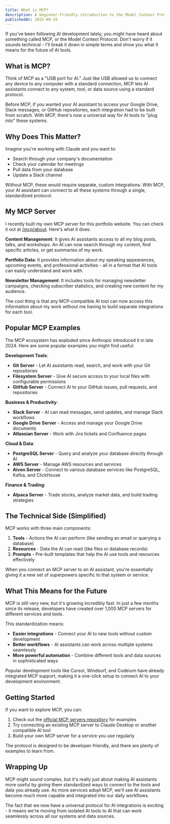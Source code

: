 ```yaml
---
title: What is MCP?
description: A beginner-friendly introduction to the Model Context Protocol (MCP) - what it is, why it matters, and how I built my own MCP server for portfolio management.
publishedAt: 2025-09-19
---
```


If you've been following AI development lately, you might have heard about something called MCP, or the Model Context Protocol. Don't worry if it sounds technical - I'll break it down in simple terms and show you what it means for the future of AI tools.

## What is MCP?

Think of MCP as a "USB port for AI." Just like USB allowed us to connect any device to any computer with a standard connection, MCP lets AI assistants connect to any system, tool, or data source using a standard protocol.

Before MCP, if you wanted your AI assistant to access your Google Drive, Slack messages, or GitHub repositories, each integration had to be built from scratch. With MCP, there's now a universal way for AI tools to "plug into" these systems.

## Why Does This Matter?

Imagine you're working with Claude and you want to:
- Search through your company's documentation
- Check your calendar for meetings
- Pull data from your database
- Update a Slack channel

Without MCP, these would require separate, custom integrations. With MCP, your AI assistant can connect to all these systems through a single, standardized protocol.

## My MCP Server

I recently built my own MCP server for this portfolio website. You can check it out at [/mcp/about](/mcp/about). Here's what it does:

**Content Management**: It gives AI assistants access to all my blog posts, talks, and workshops. An AI can now search through my content, find specific articles, or get summaries of my work.

**Portfolio Data**: It provides information about my speaking appearances, upcoming events, and professional activities - all in a format that AI tools can easily understand and work with.

**Newsletter Management**: It includes tools for managing newsletter campaigns, checking subscriber statistics, and creating new content for my audience.

The cool thing is that any MCP-compatible AI tool can now access this information about my work without me having to build separate integrations for each tool.

## Popular MCP Examples

The MCP ecosystem has exploded since Anthropic introduced it in late 2024. Here are some popular examples you might find useful:

**Development Tools**:
- **Git Server** - Let AI assistants read, search, and work with your Git repositories
- **Filesystem Server** - Give AI secure access to your local files with configurable permissions
- **GitHub Server** - Connect AI to your GitHub issues, pull requests, and repositories

**Business & Productivity**:
- **Slack Server** - AI can read messages, send updates, and manage Slack workflows
- **Google Drive Server** - Access and manage your Google Drive documents
- **Atlassian Server** - Work with Jira tickets and Confluence pages

**Cloud & Data**:
- **PostgreSQL Server** - Query and analyze your database directly through AI
- **AWS Server** - Manage AWS resources and services
- **Aiven Server** - Connect to various database services like PostgreSQL, Kafka, and ClickHouse

**Finance & Trading**:
- **Alpaca Server** - Trade stocks, analyze market data, and build trading strategies

## The Technical Side (Simplified)

MCP works with three main components:

1. **Tools** - Actions the AI can perform (like sending an email or querying a database)
2. **Resources** - Data the AI can read (like files or database records)
3. **Prompts** - Pre-built templates that help the AI use tools and resources effectively

When you connect an MCP server to an AI assistant, you're essentially giving it a new set of superpowers specific to that system or service.

## What This Means for the Future

MCP is still very new, but it's growing incredibly fast. In just a few months since its release, developers have created over 1,000 MCP servers for different services and tools.

This standardization means:
- **Easier integrations** - Connect your AI to new tools without custom development
- **Better workflows** - AI assistants can work across multiple systems seamlessly
- **More powerful automation** - Combine different tools and data sources in sophisticated ways

Popular development tools like Cursor, Windsurf, and Codeium have already integrated MCP support, making it a one-click setup to connect AI to your development environment.

## Getting Started

If you want to explore MCP, you can:
1. Check out the [official MCP servers repository](https://github.com/modelcontextprotocol/servers) for examples
2. Try connecting an existing MCP server to Claude Desktop or another compatible AI tool
3. Build your own MCP server for a service you use regularly

The protocol is designed to be developer-friendly, and there are plenty of examples to learn from.

## Wrapping Up

MCP might sound complex, but it's really just about making AI assistants more useful by giving them standardized ways to connect to the tools and data you already use. As more services adopt MCP, we'll see AI assistants become much more capable and integrated into our daily workflows.

The fact that we now have a universal protocol for AI integrations is exciting - it means we're moving from isolated AI tools to AI that can work seamlessly across all our systems and data sources.